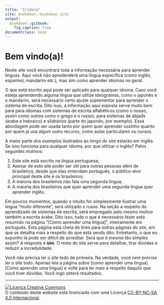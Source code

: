 ```yaml
---
title: "Irídula"
site: bookdown::bookdown_site
output: 
  bookdown::gitbook:
    fig_caption: true
documentclass: book
---
```


# Bem vindo(a)! {-}

Neste site você encontrará toda a informação necessária para aprender línguas. Aqui você não apredenderá uma língua específica (como inglês, espanhol, mandarim etc.), mas sim como aprender idiomas no geral. 

O que está escrito aqui pode ser aplicado para qualquer idioma. Caso você esteja aprendendo alguma língua que utilize ideogramas, como o japonês e o mandarim, será necessário certo ajuste suplementar para aprender o sistema de escrita. Dito isso, a informação aqui exposta serve muito bem para para idiomas com sistemas de escrita alfabéticos (como o nosso, assim como outros como o grego e o russo), para sistemas de abjads (árabe e hebraico) e silabários (parte do japonês, por exemplo). Essa abordagem pode ser usada tanto por quem quer aprender sozinho quanto por quem já usa algum outro recurso, como aulas particulares ou cursos.

A maior parte dos exemplos ilustrados ao longo do site estarão em inglês. Se isso funciona para qualquer idioma, por que utilizar o inglês? Pelos seguintes motivos:

1. Este site está escrito na língua portuguesa; 
2. Apesar de este site poder ser útil para outras pessoas além de brasileiros, desde que elas entendam português, o público-alvo principal deste site é os brasileiros;
3. A maioria dos brasileiros não fala uma segunda língua;
4. A maioria dos brasileiros que quer aprender uma segunda língua quer aprender inglês.

Em poucos momentos, quando o intuito for simplesmente ilustrar uma língua "muito diferente", será utilizado o russo. Na seção a respeito do aprendizado de sistemas de escrita, será empregado pelo mesmo motivo também a escrita árabe. Dito isso, tudo o que é necessário fazer está resumido na página "[Como aprender uma língua]", inteiramente em português. Esta página está cheia de links para outras páginas do site, em que se detalha mais a respeito do que está sendo dito. Entretanto, o que eu exponho lá pode ser difícil de acreditar. Será que é mesmo tão simples assim? A resposta é **sim**. O resto do site serve para detalhar, tirar dúvidas e reduzir a incredulidade. 

Você não precisa ler o site todo de primeira. Na verdade, você _nem precisa_ ler o site todo. Apenas leia a página sobre [como aprender uma língua][Como aprender uma língua] e volte para ler mais a respeito daquilo que você tiver dúvidas. Você logo obterá resultados.

---

<a rel="license" href="http://creativecommons.org/licenses/by-nc-sa/4.0/"><img alt="Licença Creative Commons" style="border-width:0" src="https://i.creativecommons.org/l/by-nc-sa/4.0/88x31.png" /></a><br />O conteúdo deste website está licenciado com uma Licença <a rel="license" href="http://creativecommons.org/licenses/by-nc-sa/4.0/">CC-BY-NC-SA 4.0 Internacional</a>.
